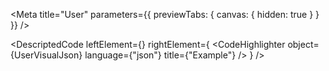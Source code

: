 
<Meta title="User" parameters={{ previewTabs: { canvas: { hidden: true } } }} />

<DescriptedCode
  leftElement={<UserDesc />}
  rightElement={
    <CodeHighlighter
      object={UserVisualJson}
      language={"json"}
      title={"Example"}
    />
  }
/>
